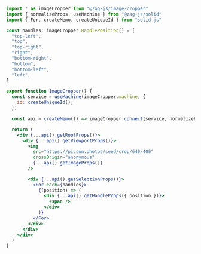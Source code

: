 ```jsx
import * as imageCropper from "@zag-js/image-cropper"
import { normalizeProps, useMachine } from "@zag-js/solid"
import { For, createMemo, createUniqueId } from "solid-js"

const handles: imageCropper.HandlePosition[] = [
  "top-left",
  "top",
  "top-right",
  "right",
  "bottom-right",
  "bottom",
  "bottom-left",
  "left",
]

export function ImageCropper() {
  const service = useMachine(imageCropper.machine, {
    id: createUniqueId(),
  })

  const api = createMemo(() => imageCropper.connect(service, normalizeProps))

  return (
    <div {...api().getRootProps()}>
      <div {...api().getViewportProps()}>
        <img
          src="https://picsum.photos/seed/crop/640/400"
          crossOrigin="anonymous"
          {...api().getImageProps()}
        />

        <div {...api().getSelectionProps()}>
          <For each={handles}>
            {(position) => (
              <div {...api().getHandleProps({ position })}>
                <span />
              </div>
            )}
          </For>
        </div>
      </div>
    </div>
  )
}
```

